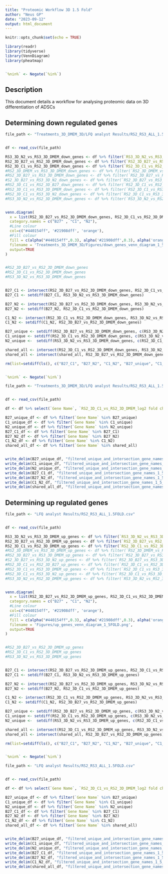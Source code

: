 ```yaml
---
title: "Proteomic Workflow 3D 1.5 Fold"
author: "Neus GP"
date: "2023-09-12"
output: html_document
---
```


```r
knitr::opts_chunk$set(echo = TRUE)

library(readr)
library(tidyverse)
library(VennDiagram)
library(pheatmap)


`%nin%` <- Negate(`%in%`)
```

## Description

This document details a workflow for analysing proteomic data on 3D differentiation of ADSCs

## Determining down regulated genes

```r
file_path <- "Treatments_3D_DMEM_3D/LFQ analyst Results/RS2_RS3_ALL_1.5FOLD.csv"


df <- read_csv(file_path)

RS3_3D_N2_vs_RS3_3D_DMEM_down_genes <- df %>% filter(`RS3_3D_N2_vs_RS3_3D_DMEM_log2 fold change` <=-1.5 & RS3_3D_N2_vs_RS3_3D_DMEM_significant == TRUE) %>% pull(`Gene Name`)
RS2_3D_B27_vs_RS2_3D_DMEM_down_genes <- df %>% filter(`RS2_3D_B27_vs_RS2_3D_DMEM_log2 fold change` <=-1.5 & RS2_3D_B27_vs_RS2_3D_DMEM_significant == TRUE) %>% pull(`Gene Name`)
RS2_3D_C1_vs_RS2_3D_DMEM_down_genes <- df %>% filter(`RS2_3D_C1_vs_RS2_3D_DMEM_log2 fold change` <=-1.5 & RS2_3D_C1_vs_RS2_3D_DMEM_significant == TRUE) %>% pull(`Gene Name`)
#RS2_3D_DMEM_vs_RS3_3D_DMEM_down_genes <- df %>% filter(`RS2_3D_DMEM_vs_RS3_3D_DMEM_log2 fold change` <=-1.5 & RS2_3D_DMEM_vs_RS3_3D_DMEM_significant == TRUE) %>% pull(`Gene Name`)
#RS2_3D_B27_vs_RS3_3D_DMEM_down_genes <- df %>% filter(`RS2_3D_B27_vs_RS3_3D_DMEM_log2 fold change` <=-1.5 & RS2_3D_B27_vs_RS3_3D_DMEM_significant == TRUE) %>% pull(`Gene Name`)
#S2_3D_B27_vs_RS3_3D_N2_down_genes <- df %>% filter(`RS2_3D_B27_vs_RS3_3D_N2_log2 fold change` <=-1.5 & RS2_3D_B27_vs_RS3_3D_N2_significant == TRUE) %>% pull(`Gene Name`)
#RS2_3D_C1_vs_RS2_3D_B27_down_genes <- df %>% filter(`RS2_3D_C1_vs_RS2_3D_B27_log2 fold change` <=-1.5 & RS2_3D_C1_vs_RS2_3D_B27_significant == TRUE) %>% pull(`Gene Name`)
#RS2_3D_C1_vs_RS3_3D_DMEM_down_genes <- df %>% filter(`RS2_3D_C1_vs_RS3_3D_DMEM_log2 fold change` <=-1.5 & RS2_3D_C1_vs_RS3_3D_DMEM_significant == TRUE) %>% pull(`Gene Name`)
#RS2_3D_C1_vs_RS3_3D_N2_down_genes <- df %>% filter(`RS2_3D_C1_vs_RS3_3D_N2_log2 fold change` <=-1.5 & RS2_3D_C1_vs_RS3_3D_N2_significant == TRUE) %>% pull(`Gene Name`)
#RS3_3D_N2_vs_RS2_3D_DMEM_down_genes <- df %>% filter(`RS3_3D_N2_vs_RS2_3D_DMEM_log2 fold change` <=-1.5 & RS3_3D_N2_vs_RS2_3D_DMEM_significant == TRUE) %>% pull(`Gene Name`)


venn.diagram(
  x = list(RS2_3D_B27_vs_RS2_3D_DMEM_down_genes, RS2_3D_C1_vs_RS2_3D_DMEM_down_genes, RS3_3D_N2_vs_RS3_3D_DMEM_down_genes),
  category.names = c("B27" , "C1", "N2"),
  #Line colour
  col=c("#440154ff", '#21908dff', 'orange'),
  #Fill colour
  fill = c(alpha("#440154ff",0.3), alpha('#21908dff',0.3), alpha('orange',0.3)),
  filename = 'Treatments_3D_DMEM_3D/Figures/down_genes_venn_diagram_1_5FOLD.png',
  output=TRUE
)


#RS2_3D_B27_vs_RS2_3D_DMEM_down_genes
#RS2_3D_C1_vs_RS2_3D_DMEM_down_genes
#RS3_3D_N2_vs_RS3_3D_DMEM_down_genes


B27_C1 <- intersect(RS2_3D_B27_vs_RS2_3D_DMEM_down_genes, RS2_3D_C1_vs_RS2_3D_DMEM_down_genes) 
B27_C1 <- setdiff(B27_C1, RS3_3D_N2_vs_RS3_3D_DMEM_down_genes)

B27_N2 <- intersect(RS2_3D_B27_vs_RS2_3D_DMEM_down_genes, RS3_3D_N2_vs_RS3_3D_DMEM_down_genes)
B27_N2 <- setdiff(B27_N2, RS2_3D_C1_vs_RS2_3D_DMEM_down_genes)

C1_N2 <- intersect(RS2_3D_C1_vs_RS2_3D_DMEM_down_genes, RS3_3D_N2_vs_RS3_3D_DMEM_down_genes)
C1_N2 <- setdiff(C1_N2, RS2_3D_B27_vs_RS2_3D_DMEM_down_genes)

B27_unique <- setdiff(RS2_3D_B27_vs_RS2_3D_DMEM_down_genes, c(RS3_3D_N2_vs_RS3_3D_DMEM_down_genes, RS2_3D_C1_vs_RS2_3D_DMEM_down_genes))
C1_unique <- setdiff(RS2_3D_C1_vs_RS2_3D_DMEM_down_genes, c(RS3_3D_N2_vs_RS3_3D_DMEM_down_genes, RS2_3D_B27_vs_RS2_3D_DMEM_down_genes))
N2_unique <-  setdiff(RS3_3D_N2_vs_RS3_3D_DMEM_down_genes, c(RS2_3D_C1_vs_RS2_3D_DMEM_down_genes, RS2_3D_B27_vs_RS2_3D_DMEM_down_genes))

shared_all <- intersect(RS2_3D_C1_vs_RS2_3D_DMEM_down_genes, RS3_3D_N2_vs_RS3_3D_DMEM_down_genes)
shared_all <- intersect(shared_all, RS2_3D_B27_vs_RS2_3D_DMEM_down_genes)
```


```r
rm(list=setdiff(ls(), c("B27_C1", "B27_N2", "C1_N2", "B27_unique", "C1_unique", "N2_unique", "shared_all")))


`%nin%` <- Negate(`%in%`)

file_path <- "Treatments_3D_DMEM_3D/LFQ analyst Results/RS2_RS3_ALL_1.5FOLD.csv"


df <- read_csv(file_path)

df <- df %>% select(`Gene Name`, `RS2_3D_C1_vs_RS2_3D_DMEM_log2 fold change`, `RS2_3D_B27_vs_RS2_3D_DMEM_log2 fold change`, `RS3_3D_N2_vs_RS3_3D_DMEM_log2 fold change`, RS2_3D_B27_vs_RS2_3D_DMEM_significant, RS2_3D_C1_vs_RS2_3D_DMEM_significant, RS3_3D_N2_vs_RS2_3D_DMEM_significant)

B27_unique_df <- df %>% filter(`Gene Name` %in% B27_unique)
C1_unique_df <- df %>% filter(`Gene Name` %in% C1_unique)
N2_unique_df <- df %>% filter(`Gene Name` %in% N2_unique)
B27_C1_df <- df %>% filter(`Gene Name` %in% B27_C1)
B27_N2_df <- df %>% filter(`Gene Name` %in% B27_N2)
C1_N2_df <- df %>% filter(`Gene Name` %in% C1_N2)
shared_all_df <- df %>% filter(`Gene Name` %in% shared_all)


write_delim(B27_unique_df, "filtered_unique_and_intersection_gene_names_1_5_fold/B27_unique_down_3D_treatment_3D_DMEM_1_5_fold.txt", delim = "\t")
write_delim(C1_unique_df, "filtered_unique_and_intersection_gene_names_1_5_fold/C1_unique_down_3D_treatment_3D_DMEM_1_5_fold.txt", delim = "\t")
write_delim(N2_unique_df, "filtered_unique_and_intersection_gene_names_1_5_fold/N2_unique_down_3D_treatment_3D_DMEM_1_5_fold.txt", delim = "\t")
write_delim(B27_C1_df, "filtered_unique_and_intersection_gene_names_1_5_fold/B27_C1_down_3D_treatment_3D_DMEM_1_5_fold.txt", delim = "\t")
write_delim(B27_N2_df, "filtered_unique_and_intersection_gene_names_1_5_fold/B27_N2_down_3D_treatment_3D_DMEM_1_5_fold.txt", delim = "\t")
write_delim(C1_N2_df, "filtered_unique_and_intersection_gene_names_1_5_fold/C1_N2_down_3D_treatment_3D_DMEM_1_5_fold.txt", delim = "\t")
write_delim(shared_all_df, "filtered_unique_and_intersection_gene_names_1_5_fold/shared_all_down_3D_treatment_3D_DMEM_1_5_fold.txt", delim = "\t")
```


## Determining up regulated genes

```r
file_path <- "LFQ analyst Results/RS2_RS3_ALL_1.5FOLD.csv"


df <- read_csv(file_path)

RS3_3D_N2_vs_RS3_3D_DMEM_up_genes <- df %>% filter(`RS3_3D_N2_vs_RS3_3D_DMEM_log2 fold change` >=1.5 & RS3_3D_N2_vs_RS3_3D_DMEM_significant == TRUE) %>% pull(`Gene Name`)
RS2_3D_B27_vs_RS2_3D_DMEM_up_genes <- df %>% filter(`RS2_3D_B27_vs_RS2_3D_DMEM_log2 fold change` >=1.5 & RS2_3D_B27_vs_RS2_3D_DMEM_significant == TRUE) %>% pull(`Gene Name`)
RS2_3D_C1_vs_RS2_3D_DMEM_up_genes <- df %>% filter(`RS2_3D_C1_vs_RS2_3D_DMEM_log2 fold change` >=1.5 & RS2_3D_C1_vs_RS2_3D_DMEM_significant == TRUE) %>% pull(`Gene Name`)
#RS2_3D_DMEM_vs_RS3_3D_DMEM_up_genes <- df %>% filter(`RS2_3D_DMEM_vs_RS3_3D_DMEM_log2 fold change` >=1.5 & RS2_3D_DMEM_vs_RS3_3D_DMEM_significant == TRUE) %>% pull(`Gene Name`)
#RS2_3D_B27_vs_RS3_3D_DMEM_up_genes <- df %>% filter(`RS2_3D_B27_vs_RS3_3D_DMEM_log2 fold change` >=1.5 & RS2_3D_B27_vs_RS3_3D_DMEM_significant == TRUE) %>% pull(`Gene Name`)
#S2_3D_B27_vs_RS3_3D_N2_up_genes <- df %>% filter(`RS2_3D_B27_vs_RS3_3D_N2_log2 fold change` >=1.5 & RS2_3D_B27_vs_RS3_3D_N2_significant == TRUE) %>% pull(`Gene Name`)
#RS2_3D_C1_vs_RS2_3D_B27_up_genes <- df %>% filter(`RS2_3D_C1_vs_RS2_3D_B27_log2 fold change` >=1.5 & RS2_3D_C1_vs_RS2_3D_B27_significant == TRUE) %>% pull(`Gene Name`)
#RS2_3D_C1_vs_RS3_3D_DMEM_up_genes <- df %>% filter(`RS2_3D_C1_vs_RS3_3D_DMEM_log2 fold change` >=1.5 & RS2_3D_C1_vs_RS3_3D_DMEM_significant == TRUE) %>% pull(`Gene Name`)
#RS2_3D_C1_vs_RS3_3D_N2_up_genes <- df %>% filter(`RS2_3D_C1_vs_RS3_3D_N2_log2 fold change` >=1.5 & RS2_3D_C1_vs_RS3_3D_N2_significant == TRUE) %>% pull(`Gene Name`)
#RS3_3D_N2_vs_RS2_3D_DMEM_up_genes <- df %>% filter(`RS3_3D_N2_vs_RS2_3D_DMEM_log2 fold change` >=1.5 & RS3_3D_N2_vs_RS2_3D_DMEM_significant == TRUE) %>% pull(`Gene Name`)


venn.diagram(
  x = list(RS2_3D_B27_vs_RS2_3D_DMEM_up_genes, RS2_3D_C1_vs_RS2_3D_DMEM_up_genes, RS3_3D_N2_vs_RS3_3D_DMEM_up_genes),
  category.names = c("B27" , "C1", "N2"),
  #Line colour
  col=c("#440154ff", '#21908dff', 'orange'),
  #Fill colour
  fill = c(alpha("#440154ff",0.3), alpha('#21908dff',0.3), alpha('orange',0.3)),
  filename = 'Figures/up_genes_venn_diagram_1_5FOLD.png',
  output=TRUE
)


#RS2_3D_B27_vs_RS2_3D_DMEM_up_genes
#RS2_3D_C1_vs_RS2_3D_DMEM_up_genes
#RS3_3D_N2_vs_RS3_3D_DMEM_up_genes


B27_C1 <- intersect(RS2_3D_B27_vs_RS2_3D_DMEM_up_genes, RS2_3D_C1_vs_RS2_3D_DMEM_up_genes) 
B27_C1 <- setdiff(B27_C1, RS3_3D_N2_vs_RS3_3D_DMEM_up_genes)

B27_N2 <- intersect(RS2_3D_B27_vs_RS2_3D_DMEM_up_genes, RS3_3D_N2_vs_RS3_3D_DMEM_up_genes)
B27_N2 <- setdiff(B27_N2, RS2_3D_C1_vs_RS2_3D_DMEM_up_genes)

C1_N2 <- intersect(RS2_3D_C1_vs_RS2_3D_DMEM_up_genes, RS3_3D_N2_vs_RS3_3D_DMEM_up_genes)
C1_N2 <- setdiff(C1_N2, RS2_3D_B27_vs_RS2_3D_DMEM_up_genes)

B27_unique <- setdiff(RS2_3D_B27_vs_RS2_3D_DMEM_up_genes, c(RS3_3D_N2_vs_RS3_3D_DMEM_up_genes, RS2_3D_C1_vs_RS2_3D_DMEM_up_genes))
C1_unique <- setdiff(RS2_3D_C1_vs_RS2_3D_DMEM_up_genes, c(RS3_3D_N2_vs_RS3_3D_DMEM_up_genes, RS2_3D_B27_vs_RS2_3D_DMEM_up_genes))
N2_unique <-  setdiff(RS3_3D_N2_vs_RS3_3D_DMEM_up_genes, c(RS2_3D_C1_vs_RS2_3D_DMEM_up_genes, RS2_3D_B27_vs_RS2_3D_DMEM_up_genes))

shared_all <- intersect(RS2_3D_C1_vs_RS2_3D_DMEM_up_genes, RS3_3D_N2_vs_RS3_3D_DMEM_up_genes)
shared_all <- intersect(shared_all, RS2_3D_B27_vs_RS2_3D_DMEM_up_genes)
```


```r
rm(list=setdiff(ls(), c("B27_C1", "B27_N2", "C1_N2", "B27_unique", "C1_unique", "N2_unique", "shared_all")))


`%nin%` <- Negate(`%in%`)

file_path <- "LFQ analyst Results/RS2_RS3_ALL_1.5FOLD.csv"


df <- read_csv(file_path)

df <- df %>% select(`Gene Name`, `RS2_3D_C1_vs_RS2_3D_DMEM_log2 fold change`, `RS2_3D_B27_vs_RS2_3D_DMEM_log2 fold change`, `RS3_3D_N2_vs_RS3_3D_DMEM_log2 fold change`, RS2_3D_B27_vs_RS2_3D_DMEM_significant, RS2_3D_C1_vs_RS2_3D_DMEM_significant, RS3_3D_N2_vs_RS2_3D_DMEM_significant)

B27_unique_df <- df %>% filter(`Gene Name` %in% B27_unique)
C1_unique_df <- df %>% filter(`Gene Name` %in% C1_unique)
N2_unique_df <- df %>% filter(`Gene Name` %in% N2_unique)
B27_C1_df <- df %>% filter(`Gene Name` %in% B27_C1)
B27_N2_df <- df %>% filter(`Gene Name` %in% B27_N2)
C1_N2_df <- df %>% filter(`Gene Name` %in% C1_N2)
shared_all_df <- df %>% filter(`Gene Name` %in% shared_all)


write_delim(B27_unique_df, "filtered_unique_and_intersection_gene_names_1_5_fold/B27_unique_up_3D_treatment_3D_DMEM_1_5_fold.txt", delim = "\t")
write_delim(C1_unique_df, "filtered_unique_and_intersection_gene_names_1_5_fold/C1_unique_up_3D_treatment_3D_DMEM_1_5_fold.txt", delim = "\t")
write_delim(N2_unique_df, "filtered_unique_and_intersection_gene_names_1_5_fold/N2_unique_up_3D_treatment_3D_DMEM_1_5_fold.txt", delim = "\t")
write_delim(B27_C1_df, "filtered_unique_and_intersection_gene_names_1_5_fold/B27_C1_up_3D_treatment_3D_DMEM_1_5_fold.txt", delim = "\t")
write_delim(B27_N2_df, "filtered_unique_and_intersection_gene_names_1_5_fold/B27_N2_up_3D_treatment_3D_DMEM_1_5_fold.txt", delim = "\t")
write_delim(C1_N2_df, "filtered_unique_and_intersection_gene_names_1_5_fold/C1_N2_up_3D_treatment_3D_DMEM_1_5_fold.txt", delim = "\t")
write_delim(shared_all_df, "filtered_unique_and_intersection_gene_names_1_5_fold/shared_all_up_3D_treatment_3D_DMEM_1_5_fold.txt", delim = "\t")
```